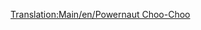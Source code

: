 [[Translation:Main/en/Powernaut Choo-Choo]]{{Template:Treinen/Nl
|Naam=Powernaut Choo-Choo
|Afbeelding=[[File:en/Powernautchoochoo.png]]
|Kosten=£17,578 ($35,156)
|Snelheid=96 km/h (60 mph)
|Gewicht=130 t
|Kracht=900 hp (671 kW)
|Onderhoudskosten=£2,132 ($4,264)
|Ontworpen=1952
|Levensduur=20 
|Capaciteit=n.v.t.
|Omschrijving=Een iets betere locomotief dan de Ploddyphut Choo-Choo, maar nog altijd niets speciaals.
|Real-life=Fictief
}}